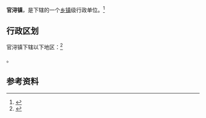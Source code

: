 {{中国乡级行政区|35/06/23/106/000}}

'''官浔镇'''，是{{PRC admin/fullname|35/06/23/106/000|3}}下辖的一个[[乡镇|乡镇]]级行政单位。<ref>{{PRC admin/ref sgc|{{PRC admin/parent|35/06/23/106/000}}}}</ref>

== 行政区划 ==

官浔镇下辖以下地区：<ref>{{PRC admin/ref sgc|35/06/23/106/000}}</ref>

{{PRC admin/children|35/06/23/106/000}}。

== 参考资料 ==

{{reflist}}

{{行政区划小作品}}
{{PRC admin/navcat|35/06/23/106/000}}
